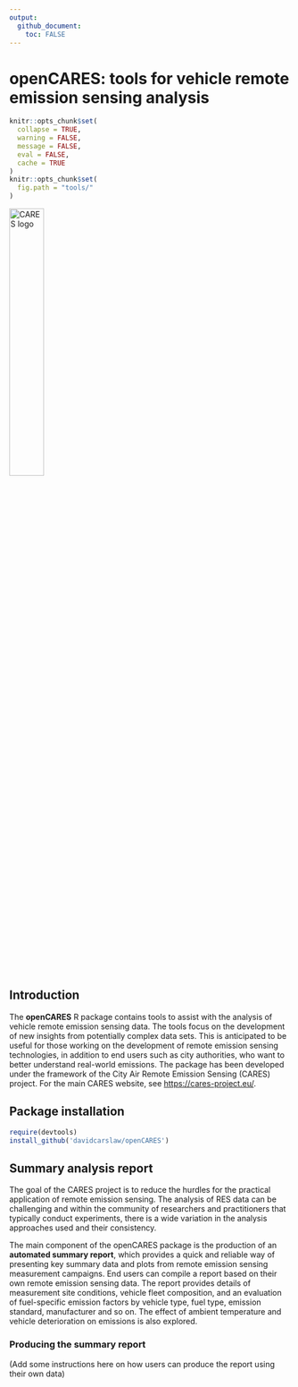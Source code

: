 ```yaml
---
output: 
  github_document: 
    toc: FALSE
---
```


<!-- Edit the README.Rmd only!!! The README.md is generated automatically from README.Rmd. -->

openCARES: tools for vehicle remote emission sensing analysis
=============================================================

```r
knitr::opts_chunk$set(
  collapse = TRUE,
  warning = FALSE,
  message = FALSE,
  eval = FALSE,
  cache = TRUE
)
knitr::opts_chunk$set(
  fig.path = "tools/"
)

```

<img src="inst/CARES_logo.jpeg" alt="CARES logo" width="35%" class="center"/>

## Introduction

The **openCARES** R package contains tools to assist with the analysis of vehicle remote emission sensing data. The tools focus on the development of new insights from potentially complex data sets. This is anticipated to be useful for those working on the development of remote emission sensing technologies, in addition to end users such as city authorities, who want to better understand real-world emissions. The package has been developed under the framework of the City Air Remote Emission Sensing (CARES) project. For the main CARES website, see <https://cares-project.eu/>.

## Package installation

```r
require(devtools)
install_github('davidcarslaw/openCARES')
```

## Summary analysis report

The goal of the CARES project is to reduce the hurdles for the practical application of remote emission sensing. The analysis of RES data can be challenging and within the community of researchers and practitioners that typically conduct experiments, there is a wide variation in the analysis approaches used and their consistency. 

The main component of the openCARES package is the production of an **automated summary report**, which provides a quick and reliable way of presenting key summary data and plots from remote emission sensing measurement campaigns. End users can compile a report based on their own remote emission sensing data. The report provides details of measurement site conditions, vehicle fleet composition, and an evaluation of fuel-specific emission factors by vehicle type, fuel type, emission standard, manufacturer and so on. The effect of ambient temperature and vehicle deterioration on emissions is also explored. 

### Producing the summary report

(Add some instructions here on how users can produce the report using their own data)



